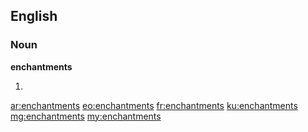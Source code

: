 ==English==

===Noun===
'''enchantments'''

# {{plural of|[[enchantment]]}}

[[ar:enchantments]]
[[eo:enchantments]]
[[fr:enchantments]]
[[ku:enchantments]]
[[mg:enchantments]]
[[my:enchantments]]